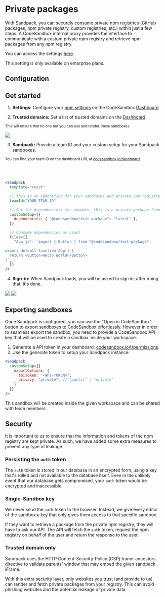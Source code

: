 
# Private packages

With Sandpack, you can securely consume private npm registries (GitHub packages, npm private registry, custom registries, etc.) within just a few steps. A CodeSandbox internal proxy provides the interface to communicate with a custom private npm registry and retrieve npm packages from any npm registry. 

You can access the settings [here](https://codesandbox.io/dashboard/settings/npm-registry).

<Callout emoji="⚠️">
This setting is only available on enterprise plans.
</Callout>

## Configuration

## Get started

1. **Settings:** Configure your [npm settings](https://codesandbox.io/docs/learn/sandboxes/custom-npm-registry) on the CodeSandbox [Dashboard](https://codesandbox.io/dashboard/).

2. **Trusted domains:** Set a list of trusted domains on the [Dashboard](https://codesandbox.io/dashboard/).

<small>This will ensure that no one but you can use and render these sandboxes</small>

<img src="/docs/private-package-dashboard.png" />

3. **Sandpack:** Provide a team ID and your custom setup for your Sandpack sandboxes.

<small>You can find your team ID on the dashboard URL at [codesandbox.io/dashboard](https://codesandbox.io/dashboard/)</small>

<br />
<br />

```jsx
<Sandpack
  template="react"

  // This is an identifier for your sandboxes and private npm registry
  teamId="YOUR_TEAM_ID"

  // Set the dependencies; for example, this is a private package from GitHub packages
  customSetup={{
    dependencies: { "@codesandbox/test-package": "latest" },
  }}

  // Consume dependencies as usual
  files={{
    "App.js": `import { Button } from "@codesandbox/test-package";

export default function App() {
  return <Button>Hello World</Button>
}`,
  }}
/>

```

4. **Sign-in:** When Sandpack loads, you will be asked to sign in; after doing that, it's done.

<img src="/docs/private-package-signin.png" />

<img src="/docs/private-package-loaded.png" />



## Exporting sandboxes

Once Sandpack is configured, you can use the "Open in CodeSandbox" button to export sandboxes to CodeSandbox effortlessly. However in order to seamless export the sandbox, you need to provide a CodeSandbox API key that will be used to create a sandbox inside your workspace.

1. Generate a API token in your dashboard: [codesandbox.io/t/permissions](https://codesandbox.io/t/permissions).
2. Use the generate token to setup your Sandpack instance:

```jsx
<Sandpack 
  customSetup={{
    exportOptions: {
      apiToken: "<API-TOKEN>",
      privacy: "private", // "public" | "private"
    }
  }}
/>
```

<Callout emoji="⭐️">
  This sandbox will be created inside the given workspace and can be shared with team members.
</Callout>

## Security

It is important to us to ensure that the information and tokens of the npm registry are kept private. As such, we have added some extra measures to prevent any type of leakage.

### Persisting the `auth` token

The `auth` token is stored in our database in an encrypted form, using a key that's rolled and not available to the database itself. Even in the unlikely event that our database gets compromised, your `auth` token would be encrypted and inaccessible.

### Single-Sandbox key

We never send the `auth` token to the browser. Instead, we give every editor of the sandbox a key that only gives them access to that specific sandbox.

If they want to retrieve a package from the private npm registry, they will have to ask our API. The API will fetch the `auth` token, request the npm registry on behalf of the user and return the response to the user.

### Trusted domain only

Sandpack uses the HTTP Content-Security-Policy (CSP) frame-ancestors directive to validate parents' window that may embed the given sandpack iFrame.

With this extra security layer, only websites you trust (and provide to us) can render and fetch private packages from your registry. This can avoid phishing websites and the potential leakage of private data.

